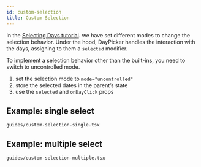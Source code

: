 ```yaml
---
id: custom-selection
title: Custom Selection
---
```


In the [Selecting Days tutorial](/basics/selecting-days). we have set different
modes to change the selection behavior. Under the hood, DayPicker handles the
interaction with the days, assigning to them a `selected` modifier.

To implement a selection behavior other than the built-ins, you need to switch
to uncontrolled mode.

1. set the selection mode to `mode="uncontrolled"`
2. store the selected dates in the parent’s state
3. use the `selected` and `onDayClick` props

## Example: single select

```include
guides/custom-selection-single.tsx
```

## Example: multiple select

```include
guides/custom-selection-multiple.tsx
```

